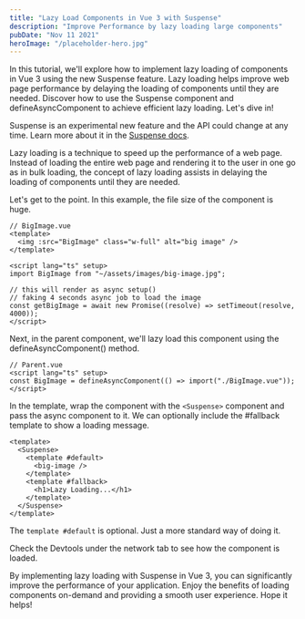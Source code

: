 ```yaml
---
title: "Lazy Load Components in Vue 3 with Suspense"
description: "Improve Performance by lazy loading large components"
pubDate: "Nov 11 2021"
heroImage: "/placeholder-hero.jpg"
---
```


In this tutorial, we'll explore how to implement lazy loading of components in Vue 3 using the new Suspense feature. Lazy loading helps improve web page performance by delaying the loading of components until they are needed. Discover how to use the Suspense component and defineAsyncComponent to achieve efficient lazy loading. Let's dive in!

Suspense is an experimental new feature and the API could change at any time. Learn more about it in the [Suspense docs](https://vuejs.org/guide/built-ins/suspense.html).

Lazy loading is a technique to speed up the performance of a web page. Instead of loading the entire web page and rendering it to the user in one go as in bulk loading, the concept of lazy loading assists in delaying the loading of components until they are needed.

Let's get to the point. In this example, the file size of the component is huge.

```vue
// BigImage.vue
<template>
  <img :src="BigImage" class="w-full" alt="big image" />
</template>

<script lang="ts" setup>
import BigImage from "~/assets/images/big-image.jpg";

// this will render as async setup()
// faking 4 seconds async job to load the image
const getBigImage = await new Promise((resolve) => setTimeout(resolve, 4000));
</script>
```

Next, in the parent component, we'll lazy load this component using the defineAsyncComponent() method.

```vue
// Parent.vue
<script lang="ts" setup>
const BigImage = defineAsyncComponent(() => import("./BigImage.vue"));
</script>
```

In the template, wrap the component with the `<Suspense>` component and pass the async component to it. We can optionally include the #fallback template to show a loading message.

```vue
<template>
  <Suspense>
    <template #default>
      <big-image />
    </template>
    <template #fallback>
      <h1>Lazy Loading...</h1>
    </template>
  </Suspense>
</template>
```

The `template #default` is optional. Just a more standard way of doing it.

Check the Devtools under the network tab to see how the component is loaded.

By implementing lazy loading with Suspense in Vue 3, you can significantly improve the performance of your application. Enjoy the benefits of loading components on-demand and providing a smooth user experience. Hope it helps!
